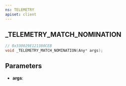 ```yaml
---
ns: TELEMETRY
apiset: client
---
```

## _TELEMETRY_MATCH_NOMINATION

```c
// 0x330029E121380CEB
void _TELEMETRY_MATCH_NOMINATION(Any* args);
```


## Parameters
* **args**: